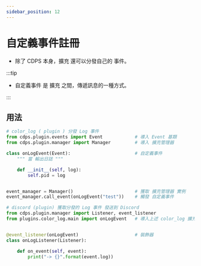 ```yaml
---
sidebar_position: 12
---
```


# 自定義事件註冊

- 除了 CDPS 本身，擴充 還可以分發自己的 事件。

:::tip

- 自定義事件 是 擴充 之間，傳遞訊息的一種方式。

:::

## 用法

```py
# color_log ( plugin ) 分發 Log 事件
from cdps.plugin.events import Event            # 導入 Event 基類
from cdps.plugin.manager import Manager         # 導入 擴充管理器

class onLogEvent(Event):                        # 自定義事件
    """ 當 輸出日誌 """

    def __init__(self, log):
        self.pid = log


event_manager = Manager()                       # 獲取 擴充管理器 實例
event_manager.call_event(onLogEvent("test"))    # 觸發 自定義事件
```

```py
# discord (plugin) 獲取分發的 Log 事件 發送到 Discord
from cdps.plugin.manager import Listener, event_listener
from plugins.color_log.main import onLogEvent   # 導入上述 color_log 擴充 中的 onLogEvent 事件


@event_listener(onLogEvent)                     # 裝飾器
class onLogListener(Listener):

    def on_event(self, event):
        print("-> {}".format(event.log))
```
